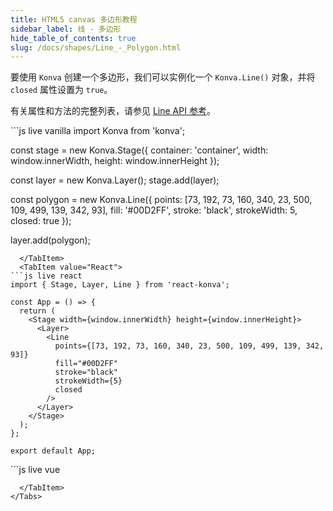 ```yaml
---
title: HTML5 canvas 多边形教程
sidebar_label: 线 - 多边形
hide_table_of_contents: true
slug: /docs/shapes/Line_-_Polygon.html
---
```


要使用 `Konva` 创建一个多边形，我们可以实例化一个 `Konva.Line()` 对象，并将 `closed` 属性设置为 `true`。

有关属性和方法的完整列表，请参见 [Line API 参考](/api/Konva.Line.html)。


<Tabs>
  <TabItem value="Vanilla" default>
```js live vanilla
import Konva from 'konva';

const stage = new Konva.Stage({
  container: 'container',
  width: window.innerWidth,
  height: window.innerHeight
});

const layer = new Konva.Layer();
stage.add(layer);

const polygon = new Konva.Line({
  points: [73, 192, 73, 160, 340, 23, 500, 109, 499, 139, 342, 93],
  fill: '#00D2FF',
  stroke: 'black',
  strokeWidth: 5,
  closed: true
});

layer.add(polygon);
```
  </TabItem>
  <TabItem value="React">
```js live react
import { Stage, Layer, Line } from 'react-konva';

const App = () => {
  return (
    <Stage width={window.innerWidth} height={window.innerHeight}>
      <Layer>
        <Line
          points={[73, 192, 73, 160, 340, 23, 500, 109, 499, 139, 342, 93]}
          fill="#00D2FF"
          stroke="black"
          strokeWidth={5}
          closed
        />
      </Layer>
    </Stage>
  );
};

export default App;
```
  </TabItem>
  <TabItem value="Vue">
```js live vue
<template>
  <v-stage :config="stageSize">
    <v-layer>
      <v-line :config="polygonConfig" />
    </v-layer>
  </v-stage>
</template>

<script setup>
const stageSize = {
  width: window.innerWidth,
  height: window.innerHeight
};

const polygonConfig = {
  points: [73, 192, 73, 160, 340, 23, 500, 109, 499, 139, 342, 93],
  fill: '#00D2FF',
  stroke: 'black',
  strokeWidth: 5,
  closed: true
};
</script>
```
  </TabItem>
</Tabs>